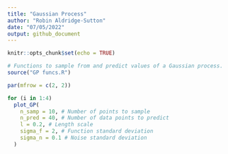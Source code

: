 ```yaml
---
title: "Gaussian Process"
author: "Robin Aldridge-Sutton"
date: "07/05/2022"
output: github_document
---
```


```r
knitr::opts_chunk$set(echo = TRUE)
```

```r
# Functions to sample from and predict values of a Gaussian process.
source("GP funcs.R")
```

```r
par(mfrow = c(2, 2))

for (i in 1:4)
  plot_GP(
    n_samp = 10, # Number of points to sample
    n_pred = 40, # Number of data points to predict
    l = 0.2, # Length scale
    sigma_f = 2, # Function standard deviation
    sigma_n = 0.1 # Noise standard deviation
  )
```
